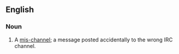 ==English==

===Noun===
{{en-noun}}

# {{internet|nonstandard}} A [[mis-]][[channel]]; a message posted accidentally to the wrong IRC channel.